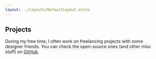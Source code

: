 ```yaml
---
layout: ../layouts/DefaultLayout.astro
---
```



<div class="prose mb-8">

## Projects

During my free time, I often work on freelancing projects with some designer friends. You can check the open-source ones (and other misc stuff) on [GitHub](https://github.com/jfranciscosousa).

</div>

<Projects />
